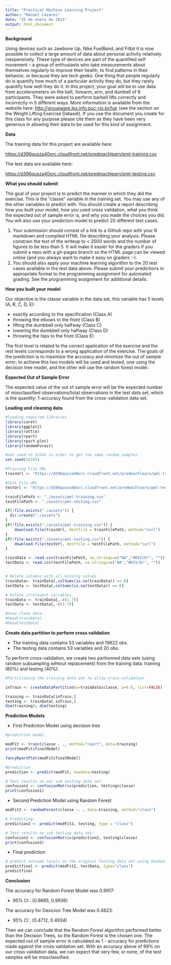```yaml
---
title: "Practical Machine Learning Project"
author: "Manuel Cazares"
date: "25 de enero de 2015"
output: html_document
---
```


**Background**

Using devices such as Jawbone Up, Nike FuelBand, and Fitbit it is now possible to collect a large amount of data about personal activity relatively inexpensively. These type of devices are part of the quantified self movement – a group of enthusiasts who take measurements about themselves regularly to improve their health, to find patterns in their behavior, or because they are tech geeks. One thing that people regularly do is quantify how much of a particular activity they do, but they rarely quantify how well they do it. In this project, your goal will be to use data from accelerometers on the belt, forearm, arm, and dumbell of 6 participants. They were asked to perform barbell lifts correctly and incorrectly in 5 different ways. More information is available from the website here: <http://groupware.les.info.puc-rio.br/har> (see the section on the Weight Lifting Exercise Dataset). If you use the document you create for this class for any purpose please cite them as they have been very generous in allowing their data to be used for this kind of assignment. 

**Data**

The training data for this project are available here: 

<https://d396qusza40orc.cloudfront.net/predmachlearn/pml-training.csv>

The test data are available here: 

<https://d396qusza40orc.cloudfront.net/predmachlearn/pml-testing.csv>

**What you should submit**

The goal of your project is to predict the manner in which they did the exercise. This is the "classe" variable in the training set. You may use any of the other variables to predict with. You should create a report describing how you built your model, how you used cross validation, what you think the expected out of sample error is, and why you made the choices you did. You will also use your prediction model to predict 20 different test cases. 

1. Your submission should consist of a link to a Github repo with your R markdown and compiled HTML file describing your analysis. Please constrain the text of the writeup to < 2000 words and the number of figures to be less than 5. It will make it easier for the graders if you submit a repo with a gh-pages branch so the HTML page can be viewed online (and you always want to make it easy on graders :-).
2. You should also apply your machine learning algorithm to the 20 test cases available in the test data above. Please submit your predictions in appropriate format to the programming assignment for automated grading. See the programming assignment for additional details. 

**How you built your model**

Our objective is the classe variable in the data set, this variable has 5 levels (A, B, C, D, E):

* exactly according to the specification (Class A)
* throwing the elbows to the front (Class B)
* lifting the dumbbell only halfway (Class C)
* lowering the dumbbell only halfway (Class D)
* throwing the hips to the front (Class E)

The first level is related to the correct application of the exercise and the rest levels corresponds to a wrong application of the exercise. The goals of the prediction is to maximize the accuracy and minimize the out of sample error; to achieve this two models will be used and tested, one using the decision tree model, and the other will use the random forest model.

**Expected Out of Sample Error**

The expected value of the out of sample error will be the expected number of missclassified observations/total observations in the test data set, which is the quantity: 1-accuracy found from the cross-validation data set.

**Loading and cleaning data**


```r
#loading required libraries
library(caret)
library(ggplot2)
library(rattle)
library(rpart)
library(rpart.plot)
library(randomForest)

#set seed to 32345 in order to get the same random samples.
set.seed(32345)

#Training File URL
trainUrl <- "https://d396qusza40orc.cloudfront.net/predmachlearn/pml-training.csv"

#Test File URL
testUrl <- "https://d396qusza40orc.cloudfront.net/predmachlearn/pml-testing.csv"

trainFilePath <- "./assets/pml-training.csv"
testFilePath <- "./assets/pml-testing.csv"

if(!file.exists("./assets")) {
  dir.create("./assets")
}
if(!file.exists("./assets/pml-training.csv")) {
	download.file(trainUrl, destfile = trainFilePath, method="curl")
}
if(!file.exists("./assets/pml-testing.csv")) {
	download.file(testUrl, destfile = testFilePath, method="curl")
}

trainData <- read.csv(trainFilePath, na.strings=c("NA","#DIV/0!", ""))
testData <- read.csv(testFilePath, na.strings=c("NA","#DIV/0!", ""))


# Delete columns with all missing values
trainData<- trainData[,colSums(is.na(trainData)) == 0]
testData <- testData[,colSums(is.na(testData)) == 0]

# Delete irrelevant variables.
trainData <- trainData[,-c(1:7)]
testData <- testData[,-c(1:7)]

#View clean data
#head(trainData)
#head(testData)

```

**Create data partition to perform cross validation**

* The training data contains 53 variables and 19622 obs.
* The testing data contains 53 variables and 20 obs.

To perform cross-validation, we create two partionned data sets (using random subsampling wihtout replacement) from the training data: training (60%) and testing (40%).

```r
#Partitioning the training data set to allow cross-validation

inTrain <- createDataPartition(y=trainData$classe, p=0.6, list=FALSE)

training <- trainData[inTrain,]
testing <- trainData[-inTrain,]
dim(training); dim(testing)

```

**Prediction Models**

* First Prediction Model using decision tree

```r

#prediction model

modFit <- train(classe ~ ., method="rpart", data=training)
print(modFit$finalModel)

fancyRpartPlot(modFit$finalModel)

#prediction
prediction <- predict(modFit, newdata=testing)

# Test results on our sub testing data set:
confusion1 <- confusionMatrix(prediction, testing$classe)
print(confusion1)

````

* Second Prediction Model using Random Forest

```r

modFit2 <- randomForest(classe ~. , data=training, method="class")

# Predicting:
prediction2 <- predict(modFit2, testing, type = "class")

# Test results on sub testing data set:
confusion2 <- confusionMatrix(prediction2, testing$classe)
print(confusion2)

````

* Final prediction

```r
# predict outcome levels on the original Testing data set using Random Forest algorithm
predictfinal <- predict(modFit2, testData, type="class")
predictfinal
````

**Conclusion**

The accuracy for Random Forest Model was 0.9917:

* 95% CI : (0.9895, 0.9936)


The accuracy for Desicion Tree Model was 0.4823:

* 95% CI : (0.4712, 0.4934)

Then we can conclude that the Random Forest algorithm performed better than the Decision Trees, so the Random Forest is the chosen one. The expected out of sample error is calculated as 1 - accuracy for predictions made against the cross validation set. With an accuracy above of 99% on our cross validation data, we can expect that very few, or none, of the test samples will be missclassified.
